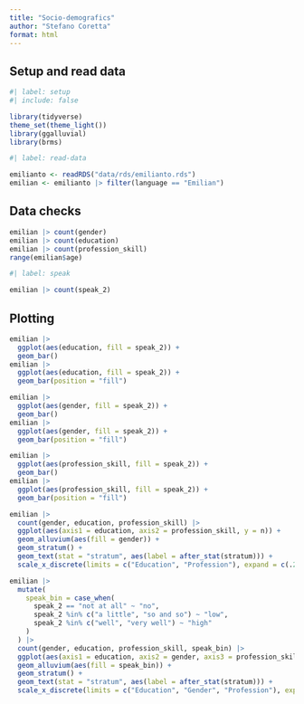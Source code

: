 ```yaml
---
title: "Socio-demografics"
author: "Stefano Coretta"
format: html
---
```


## Setup and read data

```r
#| label: setup
#| include: false

library(tidyverse)
theme_set(theme_light())
library(ggalluvial)
library(brms)
```

```r
#| label: read-data

emilianto <- readRDS("data/rds/emilianto.rds")
emilian <- emilianto |> filter(language == "Emilian")
```

## Data checks

```r
emilian |> count(gender)
emilian |> count(education)
emilian |> count(profession_skill)
range(emilian$age)
```

```r
#| label: speak

emilian |> count(speak_2)
```

## Plotting

```r
emilian |> 
  ggplot(aes(education, fill = speak_2)) +
  geom_bar()
emilian |> 
  ggplot(aes(education, fill = speak_2)) +
  geom_bar(position = "fill")
```

```r
emilian |> 
  ggplot(aes(gender, fill = speak_2)) +
  geom_bar()
emilian |> 
  ggplot(aes(gender, fill = speak_2)) +
  geom_bar(position = "fill")
```

```r
emilian |> 
  ggplot(aes(profession_skill, fill = speak_2)) +
  geom_bar()
emilian |> 
  ggplot(aes(profession_skill, fill = speak_2)) +
  geom_bar(position = "fill")
```

```r
emilian |> 
  count(gender, education, profession_skill) |> 
  ggplot(aes(axis1 = education, axis2 = profession_skill, y = n)) +
  geom_alluvium(aes(fill = gender)) +
  geom_stratum() +
  geom_text(stat = "stratum", aes(label = after_stat(stratum))) +
  scale_x_discrete(limits = c("Education", "Profession"), expand = c(.2, .05))
```

```r
emilian |> 
  mutate(
    speak_bin = case_when(
      speak_2 == "not at all" ~ "no",
      speak_2 %in% c("a little", "so and so") ~ "low",
      speak_2 %in% c("well", "very well") ~ "high"
    )
  ) |> 
  count(gender, education, profession_skill, speak_bin) |> 
  ggplot(aes(axis1 = education, axis2 = gender, axis3 = profession_skill, y = n)) +
  geom_alluvium(aes(fill = speak_bin)) +
  geom_stratum() +
  geom_text(stat = "stratum", aes(label = after_stat(stratum))) +
  scale_x_discrete(limits = c("Education", "Gender", "Profession"), expand = c(.2, .05))
```

